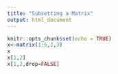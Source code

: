 ```yaml
---
title: "Subsetting a Matrix"
output: html_document
---
```


```r
knitr::opts_chunk$set(echo = TRUE)
x<-matrix(1:6,2,3)
x
x[1,2]
x[1,2,drop=FALSE]
```
